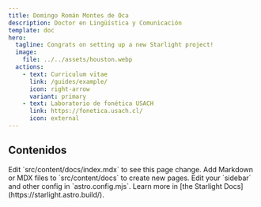 ```yaml
---
title: Domingo Román Montes de Oca
description: Doctor en Lingüística y Comunicación
template: doc
hero:
  tagline: Congrats on setting up a new Starlight project!
  image:
    file: ../../assets/houston.webp
  actions:
    - text: Curriculum vitae
      link: /guides/example/
      icon: right-arrow
      variant: primary
    - text: Laboratorio de fonética USACH
      link: https://fonetica.usach.cl/
      icon: external
---
```



## Contenidos
<CardGrid stagger>
	<Card title="Proyectos de investigación" icon="magnifier">
		Edit `src/content/docs/index.mdx` to see this page change.
	</Card>
	<Card title="Trabajos de investigación dirigidos" icon="add-document">
		Add Markdown or MDX files to `src/content/docs` to create new pages.
	</Card>
	<Card title="Escritos y publicaciones" icon="setting">
		Edit your `sidebar` and other config in `astro.config.mjs`.
	</Card>
	<Card title="Cursos y seminarios" icon="open-book">
		Learn more in [the Starlight Docs](https://starlight.astro.build/).
	</Card>
</CardGrid>
